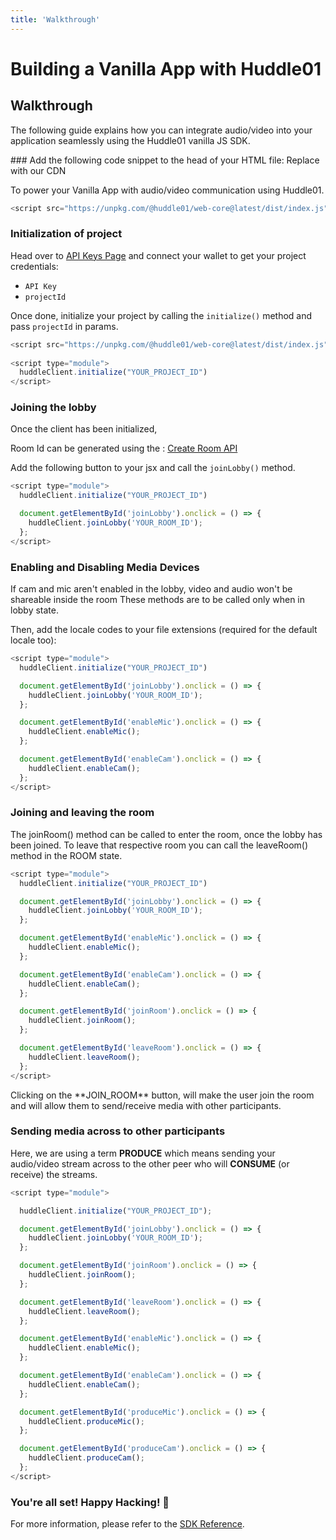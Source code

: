 ```yaml
---
title: 'Walkthrough'
---
```



# Building a Vanilla App with Huddle01

## Walkthrough

The following guide explains how you can integrate audio/video into your application seamlessly using the Huddle01 vanilla JS SDK.

<Steps>
### Add the following code snippet to the head of your HTML file: Replace with our CDN

To power your Vanilla App with audio/video communication using Huddle01.

```js filename="app.js" 
<script src="https://unpkg.com/@huddle01/web-core@latest/dist/index.js" />
```


### Initialization of project

Head over to [API Keys Page](/api-keys) and connect your wallet to get your project credentials: 

- `API Key`
- `projectId`

Once done, initialize your project by calling the `initialize()` method and pass `projectId`  in params.

```js filename="app.js" highlight={6}
<script src="https://unpkg.com/@huddle01/web-core@latest/dist/index.js" / >
 
<script type="module">
  huddleClient.initialize("YOUR_PROJECT_ID")
</script>
```

### Joining the lobby
Once the client has been initialized,

Room Id can be generated using the : [Create Room API](/apis/create-room/create-room)


Add the following button to your jsx and call the `joinLobby()` method.

```js filename="app.js" highlight={4-6}
<script type="module">
  huddleClient.initialize("YOUR_PROJECT_ID")

  document.getElementById('joinLobby').onclick = () => {
    huddleClient.joinLobby('YOUR_ROOM_ID');
  };
</script>
```

### Enabling and Disabling Media Devices
  <Callout emoji="⚠️">
    If cam and mic aren't enabled in the lobby, video and audio won't be shareable inside the room 
  </Callout>
  <Callout emoji="⚠️">
    These methods are to be called only when in lobby state.
  </Callout>

  Then, add the locale codes to your file extensions (required for the default locale too):



```js filename="app.js" highlight={8-14}
<script type="module">
  huddleClient.initialize("YOUR_PROJECT_ID")

  document.getElementById('joinLobby').onclick = () => {
    huddleClient.joinLobby('YOUR_ROOM_ID');
  };

  document.getElementById('enableMic').onclick = () => {
    huddleClient.enableMic();
  };

  document.getElementById('enableCam').onclick = () => {
    huddleClient.enableCam();
  };
</script>
```

### Joining and leaving the room

The joinRoom() method can be called to enter the room, once the lobby has been joined. To leave that respective room you can call the leaveRoom() method in the ROOM state.

```js filename="app.js" highlight={16-22}
<script type="module">
  huddleClient.initialize("YOUR_PROJECT_ID")

  document.getElementById('joinLobby').onclick = () => {
    huddleClient.joinLobby('YOUR_ROOM_ID');
  };

  document.getElementById('enableMic').onclick = () => {
    huddleClient.enableMic();
  };

  document.getElementById('enableCam').onclick = () => {
    huddleClient.enableCam();
  };

  document.getElementById('joinRoom').onclick = () => {
    huddleClient.joinRoom();
  };

  document.getElementById('leaveRoom').onclick = () => {
    huddleClient.leaveRoom();
  };
</script>
```
<Callout type="info">
Clicking on the **JOIN_ROOM** button, will make the user join the room and will allow them to send/receive media with other participants.
</Callout>


### Sending media across to other participants
Here, we are using a term **PRODUCE** which means sending your audio/video stream across to the other peer who will **CONSUME** (or receive) the streams.


```js filename="app.js" highlight={25-31}
<script type="module">

  huddleClient.initialize("YOUR_PROJECT_ID");

  document.getElementById('joinLobby').onclick = () => {
    huddleClient.joinLobby('YOUR_ROOM_ID');
  };

  document.getElementById('joinRoom').onclick = () => {
    huddleClient.joinRoom();
  };

  document.getElementById('leaveRoom').onclick = () => {
    huddleClient.leaveRoom();
  };

  document.getElementById('enableMic').onclick = () => {
    huddleClient.enableMic();
  };

  document.getElementById('enableCam').onclick = () => {
    huddleClient.enableCam();
  };

  document.getElementById('produceMic').onclick = () => {
    huddleClient.produceMic();
  };

  document.getElementById('produceCam').onclick = () => {
    huddleClient.produceCam();
  };
</script>
```


### You're all set! Happy Hacking! 🎉

For more information, please refer to the [SDK Reference](/Javascript).

</Steps>
